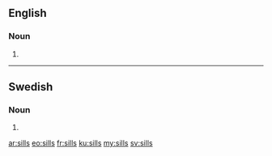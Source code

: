 ==English==

===Noun===
{{head|en|plural}}

# {{plural of|sill|lang=en}}

----

==Swedish==

===Noun===
{{head|sv|noun form}}

# {{sv-noun-form-indef-gen|sill}}

[[ar:sills]]
[[eo:sills]]
[[fr:sills]]
[[ku:sills]]
[[my:sills]]
[[sv:sills]]